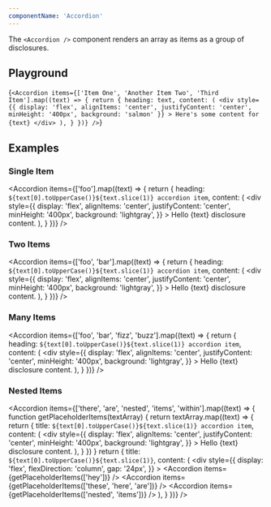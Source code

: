 ```yaml
---
componentName: 'Accordion'
---
```


The `<Accordion />` component renders an array as items as a group of disclosures.

## Playground

<LiveComponent>{`
<Accordion
	items={['Item One', 'Another Item Two', 'Third Item'].map((text) => {
		return {
			heading: text,
			content: (
				<div
					style={{
						display: 'flex',
						alignItems: 'center',
						justifyContent: 'center',
						minHeight: '400px',
						background: 'salmon'
					}}
				>
					Here's some content for {text}
				</div>
			),
		}
	})}
/>
`}</LiveComponent>

## Examples

### Single Item

<Accordion
	items={['foo'].map((text) => {
		return {
			heading: `${text[0].toUpperCase()}${text.slice(1)} accordion item`,
			content: (
				<div
					style={{
						display: 'flex',
						alignItems: 'center',
						justifyContent: 'center',
						minHeight: '400px',
						background: 'lightgray',
					}}
				>
					Hello {text} disclosure content.
				</div>
			),
		}
	})}
/>

### Two Items

<Accordion
	items={['foo', 'bar'].map((text) => {
		return {
			heading: `${text[0].toUpperCase()}${text.slice(1)} accordion item`,
			content: (
				<div
					style={{
						display: 'flex',
						alignItems: 'center',
						justifyContent: 'center',
						minHeight: '400px',
						background: 'lightgray',
					}}
				>
					Hello {text} disclosure content.
				</div>
			),
		}
	})}
/>

### Many Items

<Accordion
	items={['foo', 'bar', 'fizz', 'buzz'].map((text) => {
		return {
			heading: `${text[0].toUpperCase()}${text.slice(1)} accordion item`,
			content: (
				<div
					style={{
						display: 'flex',
						alignItems: 'center',
						justifyContent: 'center',
						minHeight: '400px',
						background: 'lightgray',
					}}
				>
					Hello {text} disclosure content.
				</div>
			),
		}
	})}
/>

### Nested Items

<Accordion
	items={['there', 'are', 'nested', 'items', 'within'].map((text) => {
		function getPlaceholderItems(textArray) {
			return textArray.map((text) => {
				return {
					title: `${text[0].toUpperCase()}${text.slice(1)} accordion item`,
					content: (
						<div
							style={{
								display: 'flex',
								alignItems: 'center',
								justifyContent: 'center',
								minHeight: '400px',
								background: 'lightgray',
							}}
						>
							Hello {text} disclosure content.
						</div>
					),
				}
			})
		}
		return {
			title: `${text[0].toUpperCase()}${text.slice(1)}`,
			content: (
				<div
					style={{
						display: 'flex',
						flexDirection: 'column',
						gap: '24px',
					}}
				>
					<Accordion items={getPlaceholderItems(['hey'])} />
					<Accordion items={getPlaceholderItems(['these', 'here', 'are'])} />
					<Accordion items={getPlaceholderItems(['nested', 'items'])} />
				</div>
			),
		}
	})}
/>
